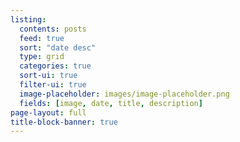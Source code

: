 ```yaml
---
listing:
  contents: posts
  feed: true
  sort: "date desc"
  type: grid
  categories: true
  sort-ui: true
  filter-ui: true
  image-placeholder: images/image-placeholder.png
  fields: [image, date, title, description]
page-layout: full
title-block-banner: true
---
```

